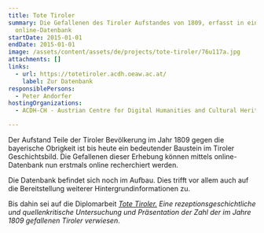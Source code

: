 ```yaml
---
title: Tote Tiroler
summary: Die Gefallenen des Tiroler Aufstandes von 1809, erfasst in einer
  online-Datenbank
startDate: 2015-01-01
endDate: 2015-01-01
image: /assets/content/assets/de/projects/tote-tiroler/76u117a.jpg
attachments: []
links:
  - url: https://totetiroler.acdh.oeaw.ac.at/
    label: Zur Datenbank
responsiblePersons:
  - Peter Andorfer
hostingOrganizations:
  - ACDH-CH - Austrian Centre for Digital Humanities and Cultural Heritage

---
```

Der Aufstand Teile der Tiroler Bevölkerung im Jahr 1809 gegen die bayerische Obrigkeit ist bis heute ein bedeutender Baustein im Tiroler Geschichtsbild. Die Gefallenen dieser Erhebung können mittels online-Datenbank nun erstmals online recherchiert werden.

Die Datenbank befindet sich noch im Aufbau. Dies trifft vor allem auch auf die Bereitstellung weiterer Hintergrundinformationen zu.

Bis dahin sei auf die Diplomarbeit _[Tote Tiroler.](https://permalink.obvsg.at/AC07980062) Eine rezeptionsgeschichtliche und quellenkritische Untersuchung und Präsentation der Zahl der im Jahre 1809 gefallenen Tiroler verwiesen_.
